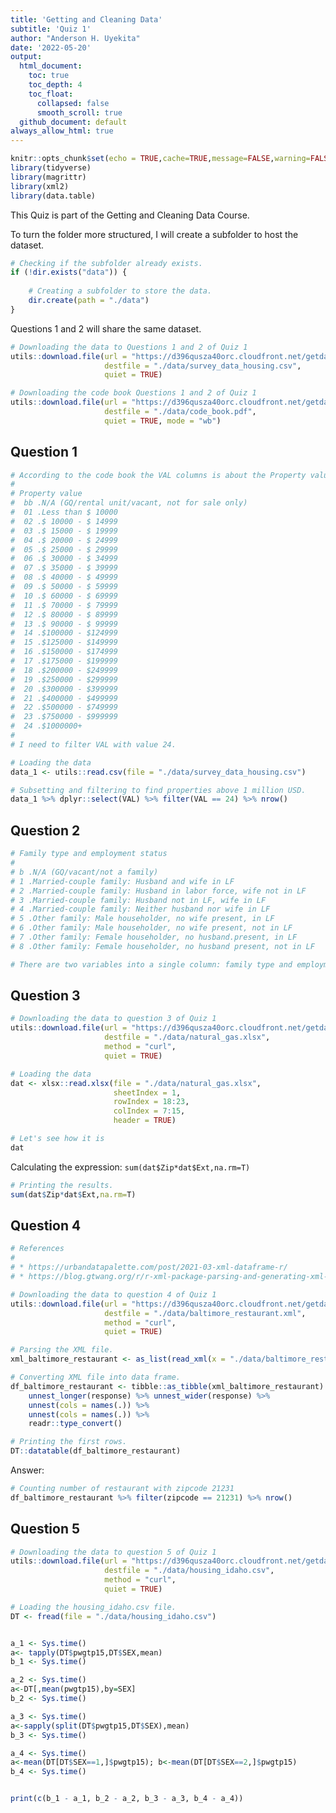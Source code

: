 ```yaml
---
title: 'Getting and Cleaning Data'
subtitle: 'Quiz 1'
author: "Anderson H. Uyekita"
date: '2022-05-20'
output:
  html_document:
    toc: true
    toc_depth: 4
    toc_float:
      collapsed: false
      smooth_scroll: true
  github_document: default
always_allow_html: true
---
```


```r
knitr::opts_chunk$set(echo = TRUE,cache=TRUE,message=FALSE,warning=FALSE)
library(tidyverse)
library(magrittr)
library(xml2)
library(data.table)
```

This Quiz is part of the Getting and Cleaning Data Course.

To turn the folder more structured, I will create a subfolder to host the dataset.

```r
# Checking if the subfolder already exists.
if (!dir.exists("data")) {
    
    # Creating a subfolder to store the data.
    dir.create(path = "./data")
}
```

Questions 1 and 2 will share the same dataset.

```r
# Downloading the data to Questions 1 and 2 of Quiz 1
utils::download.file(url = "https://d396qusza40orc.cloudfront.net/getdata%2Fdata%2Fss06hid.csv",
                     destfile = "./data/survey_data_housing.csv",
                     quiet = TRUE)

# Downloading the code book Questions 1 and 2 of Quiz 1
utils::download.file(url = "https://d396qusza40orc.cloudfront.net/getdata%2Fdata%2FPUMSDataDict06.pdf",
                     destfile = "./data/code_book.pdf",
                     quiet = TRUE, mode = "wb")
```

## Question 1

```r
# According to the code book the VAL columns is about the Property value
#
# Property value
#  bb .N/A (GQ/rental unit/vacant, not for sale only)
#  01 .Less than $ 10000
#  02 .$ 10000 - $ 14999
#  03 .$ 15000 - $ 19999
#  04 .$ 20000 - $ 24999
#  05 .$ 25000 - $ 29999
#  06 .$ 30000 - $ 34999
#  07 .$ 35000 - $ 39999
#  08 .$ 40000 - $ 49999
#  09 .$ 50000 - $ 59999
#  10 .$ 60000 - $ 69999
#  11 .$ 70000 - $ 79999
#  12 .$ 80000 - $ 89999
#  13 .$ 90000 - $ 99999
#  14 .$100000 - $124999
#  15 .$125000 - $149999
#  16 .$150000 - $174999
#  17 .$175000 - $199999
#  18 .$200000 - $249999
#  19 .$250000 - $299999
#  20 .$300000 - $399999
#  21 .$400000 - $499999
#  22 .$500000 - $749999
#  23 .$750000 - $999999
#  24 .$1000000+
#
# I need to filter VAL with value 24.

# Loading the data
data_1 <- utils::read.csv(file = "./data/survey_data_housing.csv")

# Subsetting and filtering to find properties above 1 million USD.
data_1 %>% dplyr::select(VAL) %>% filter(VAL == 24) %>% nrow()
```

## Question 2

```r
# Family type and employment status
#
# b .N/A (GQ/vacant/not a family)
# 1 .Married-couple family: Husband and wife in LF
# 2 .Married-couple family: Husband in labor force, wife not in LF
# 3 .Married-couple family: Husband not in LF, wife in LF
# 4 .Married-couple family: Neither husband nor wife in LF
# 5 .Other family: Male householder, no wife present, in LF
# 6 .Other family: Male householder, no wife present, not in LF
# 7 .Other family: Female householder, no husband.present, in LF
# 8 .Other family: Female householder, no husband present, not in LF 

# There are two variables into a single column: family type and employment status.
```

## Question 3

```r
# Downloading the data to question 3 of Quiz 1
utils::download.file(url = "https://d396qusza40orc.cloudfront.net/getdata%2Fdata%2FDATA.gov_NGAP.xlsx",
                     destfile = "./data/natural_gas.xlsx",
                     method = "curl",
                     quiet = TRUE)

# Loading the data
dat <- xlsx::read.xlsx(file = "./data/natural_gas.xlsx",
                       sheetIndex = 1,
                       rowIndex = 18:23,
                       colIndex = 7:15,
                       header = TRUE)

# Let's see how it is
dat
```

Calculating the expression: `sum(dat$Zip*dat$Ext,na.rm=T)`

```r
# Printing the results.
sum(dat$Zip*dat$Ext,na.rm=T)
```

## Question 4

```r
# References
# 
# * https://urbandatapalette.com/post/2021-03-xml-dataframe-r/
# * https://blog.gtwang.org/r/r-xml-package-parsing-and-generating-xml-tutorial/

# Downloading the data to question 4 of Quiz 1
utils::download.file(url = "https://d396qusza40orc.cloudfront.net/getdata%2Fdata%2Frestaurants.xml",
                     destfile = "./data/baltimore_restaurant.xml",
                     method = "curl",
                     quiet = TRUE)

# Parsing the XML file.
xml_baltimore_restaurant <- as_list(read_xml(x = "./data/baltimore_restaurant.xml"))

# Converting XML file into data frame.
df_baltimore_restaurant <- tibble::as_tibble(xml_baltimore_restaurant) %>%
    unnest_longer(response) %>% unnest_wider(response) %>%
    unnest(cols = names(.)) %>%
    unnest(cols = names(.)) %>%
    readr::type_convert()
```

```r
# Printing the first rows.
DT::datatable(df_baltimore_restaurant)
```

Answer:

```r
# Counting number of restaurant with zipcode 21231
df_baltimore_restaurant %>% filter(zipcode == 21231) %>% nrow()
```

## Question 5

```r
# Downloading the data to question 5 of Quiz 1
utils::download.file(url = "https://d396qusza40orc.cloudfront.net/getdata%2Fdata%2Fss06pid.csv",
                     destfile = "./data/housing_idaho.csv",
                     method = "curl",
                     quiet = TRUE)

# Loading the housing_idaho.csv file.
DT <- fread(file = "./data/housing_idaho.csv")


a_1 <- Sys.time()
a<- tapply(DT$pwgtp15,DT$SEX,mean)
b_1 <- Sys.time()

a_2 <- Sys.time()
a<-DT[,mean(pwgtp15),by=SEX]
b_2 <- Sys.time()

a_3 <- Sys.time()
a<-sapply(split(DT$pwgtp15,DT$SEX),mean)
b_3 <- Sys.time()

a_4 <- Sys.time()
a<-mean(DT[DT$SEX==1,]$pwgtp15); b<-mean(DT[DT$SEX==2,]$pwgtp15)
b_4 <- Sys.time()


print(c(b_1 - a_1, b_2 - a_2, b_3 - a_3, b_4 - a_4))

```